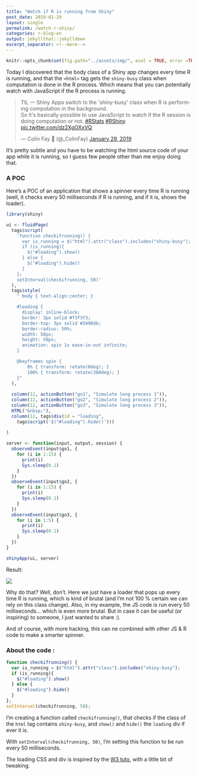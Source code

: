```yaml
---
title: "Watch if R is running from Shiny"
post_date: 2019-01-29
layout: single
permalink: /watch-r-shiny/
categories: r-blog-en
output: jekyllthat::jekylldown
excerpt_separator: <!--more-->
---
```


```r
knitr::opts_chunk$set(fig.path="../assets/img/", eval = TRUE, error =TRUE)
```

Today I discovered that the body class of a Shiny app changes every time R is running, and that the `<html>` tag gets the `shiny-busy` class when computation is done in the R process. Which means that you can potentially watch with JavaScript if the R process is running. 

<blockquote class="twitter-tweet"><p lang="en" dir="ltr">TIL — Shiny Apps switch to the &#39;shiny-busy&#39; class when R is performing computation in the background. <br>So it&#39;s basically possible to use JavaScript to watch if the R session is doing computation or not. <a href="https://twitter.com/hashtag/RStats?src=hash&amp;ref_src=twsrc%5Etfw">#RStats</a> <a href="https://twitter.com/hashtag/RShiny?src=hash&amp;ref_src=twsrc%5Etfw">#RShiny</a> <a href="https://t.co/dz2XgOXxVQ">pic.twitter.com/dz2XgOXxVQ</a></p>&mdash; Colin Fay 🤘 (@_ColinFay) <a href="https://twitter.com/_ColinFay/status/1090289885108469760?ref_src=twsrc%5Etfw">January 29, 2019</a></blockquote> <script async src="https://platform.twitter.com/widgets.js" charset="utf-8"></script>

It's pretty subtle and you have to be watching the html source code of your app while it is running, so I guess few people other than me enjoy doing that. 

### A POC

Here's a POC of an application that shows a spinner every time R is running (well, it checks every 50 milliseconds if R is running, and if it is, shows the loader).

``` r
library(shiny)

ui <- fluidPage(
  tags$script(
    'function checkifrunning() {
      var is_running = $("html").attr("class").includes("shiny-busy");
      if (is_running){
        $("#loading").show()
      } else {
        $("#loading").hide()
      }
    }; 
    setInterval(checkifrunning, 50)'
  ), 
  tags$style(
    " body { text-align:center; }

    #loading {
      display: inline-block;
      border: 3px solid #f3f3f3; 
      border-top: 3px solid #3498db; 
      border-radius: 50%;
      width: 50px;
      height: 50px;
      animation: spin 1s ease-in-out infinite;
    }

    @keyframes spin {
        0% { transform: rotate(0deg); }
        100% { transform: rotate(360deg); }
    }"
  ),
  
  column(12, actionButton("go1", "Simulate long process 1")),
  column(12, actionButton("go2", "Simulate long process 2")),
  column(12, actionButton("go3", "Simulate long process 3")),
  HTML("&nbsp;"),
  column(12, tags$div(id = "loading",
    tags$script('$("#loading").hide()')))
  
)

server <- function(input, output, session) {
  observeEvent(input$go1, {
    for (i in 1:15) {
      print(i)
      Sys.sleep(0.1)
    }
  })
  observeEvent(input$go2, {
    for (i in 1:15) {
      print(i)
      Sys.sleep(0.1)
    }
  })
  observeEvent(input$go3, {
    for (i in 1:5) {
      print(i)
      Sys.sleep(0.1)
    }
  })
}

shinyApp(ui, server)
```

Result:

![](a../ssets/img/shinyspin.gif)

Why do that? Well, don't. Here we just have a loader that pops up every time R is running, which is kind of brutal (and I'm not 100 % certain we can rely on this class change). Also, in my example, the JS code is run every 50 milliseconds... which is even more brutal. But in case it can be useful (or inspiring) to someone, I just wanted to share :). 

And of course, with more hacking, this can ne combined with other JS & R code to make a smarter spinner.

### About the code : 

``` javascript
function checkifrunning() {
  var is_running = $("html").attr("class").includes("shiny-busy");
  if (is_running){
    $("#loading").show()
  } else {
    $("#loading").hide()
  }
}; 
setInterval(checkifrunning, 50);
```

I'm creating a function called `checkifrunning()`, that checks if the class of the `html` tag contains `shiny-busy`, and `show()` and `hide()` the `loading` div if ever it is. 

With `setInterval(checkifrunning, 50)`, I'm setting this function to be run every 50 milliseconds.

The loading CSS and div is inspired by the [W3 tuto](https://www.w3schools.com/howto/howto_css_loader.asp), with a little bit of tweaking. 